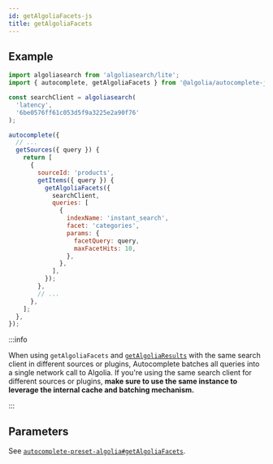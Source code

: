 ```yaml
---
id: getAlgoliaFacets-js
title: getAlgoliaFacets
---
```



<GetAlgoliaFacetsIntro />

## Example

```js
import algoliasearch from 'algoliasearch/lite';
import { autocomplete, getAlgoliaFacets } from '@algolia/autocomplete-js';

const searchClient = algoliasearch(
  'latency',
  '6be0576ff61c053d5f9a3225e2a90f76'
);

autocomplete({
  // ...
  getSources({ query }) {
    return [
      {
        sourceId: 'products',
        getItems({ query }) {
          getAlgoliaFacets({
            searchClient,
            queries: [
              {
                indexName: 'instant_search',
                facet: 'categories',
                params: {
                  facetQuery: query,
                  maxFacetHits: 10,
                },
              },
            ],
          });
        },
        // ...
      },
    ];
  },
});
```

:::info

When using `getAlgoliaFacets` and [`getAlgoliaResults`](getAlgoliaResults-js) with the same search client in different sources or plugins, Autocomplete batches all queries into a single network call to Algolia. If you're using the same search client for different sources or plugins, **make sure to use the same instance to leverage the internal cache and batching mechanism.**

:::

## Parameters

See [`autocomplete-preset-algolia#getAlgoliaFacets`](getAlgoliaFacets#parameters).
